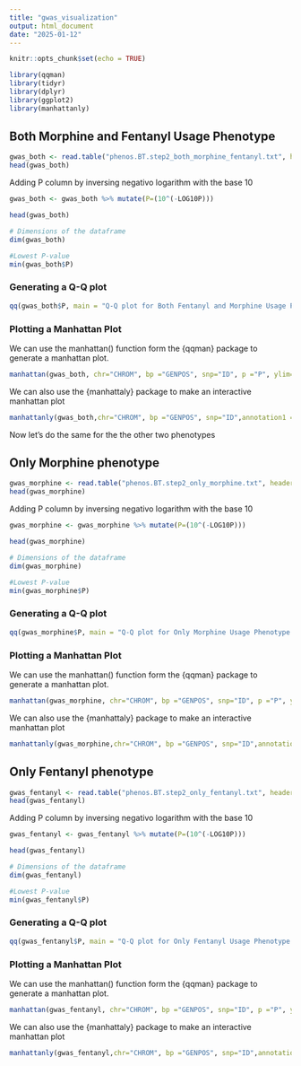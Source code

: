 ```yaml
---
title: "gwas_visualization"
output: html_document
date: "2025-01-12"
---
```


```r
knitr::opts_chunk$set(echo = TRUE)
```

```r
library(qqman)
library(tidyr)
library(dplyr)
library(ggplot2)
library(manhattanly)
```

## Both Morphine and Fentanyl Usage Phenotype
```r
gwas_both <- read.table("phenos.BT.step2_both_morphine_fentanyl.txt", header =T, as.is = T, sep ='\t')
head(gwas_both)
```

Adding P column by inversing negativo logarithm with the base 10

```r
gwas_both <- gwas_both %>% mutate(P=(10^(-LOG10P)))

head(gwas_both)
```

```r
# Dimensions of the dataframe
dim(gwas_both)
```

```r
#Lowest P-value
min(gwas_both$P)
```

### Generating a Q-Q plot

```r
qq(gwas_both$P, main = "Q-Q plot for Both Fentanyl and Morphine Usage Phenotype Genome Association")
```
### Plotting a Manhattan Plot

We can use the manhattan() function form the {qqman} package to generate a manhattan plot.

```r
manhattan(gwas_both, chr="CHROM", bp ="GENPOS", snp="ID", p ="P", ylim=c(0,10), suggestiveline=FALSE, col="blue", main="Manhattan Plot for Both Fentanyl and Morphine Usage Phenotype Genome Association")
```

We can also use the {manhattaly} package to make an interactive manhattan plot

```r
manhattanly(gwas_both,chr="CHROM", bp ="GENPOS", snp="ID",annotation1 = "CHISQ", annotation2= "BETA", p ="P", suggestiveline=FALSE, col="blue")
```


Now let's do the same for the the other two phenotypes

## Only Morphine phenotype

```r
gwas_morphine <- read.table("phenos.BT.step2_only_morphine.txt", header =T, as.is = T, sep ='\t')
head(gwas_morphine)
```

Adding P column by inversing negativo logarithm with the base 10

```r
gwas_morphine <- gwas_morphine %>% mutate(P=(10^(-LOG10P)))

head(gwas_morphine)
```

```r
# Dimensions of the dataframe
dim(gwas_morphine)
```

```r
#Lowest P-value
min(gwas_morphine$P)
```

### Generating a Q-Q plot

```r
qq(gwas_morphine$P, main = "Q-Q plot for Only Morphine Usage Phenotype Genome Association")
```
### Plotting a Manhattan Plot

We can use the manhattan() function form the {qqman} package to generate a manhattan plot.

```r
manhattan(gwas_morphine, chr="CHROM", bp ="GENPOS", snp="ID", p ="P", ylim=c(0,10), suggestiveline=FALSE, col="blue", main="Manhattan Plot for Only Morphine Usage Phenotype Genome Association")
```

We can also use the {manhattaly} package to make an interactive manhattan plot

```r
manhattanly(gwas_morphine,chr="CHROM", bp ="GENPOS", snp="ID",annotation1 = "CHISQ", annotation2= "BETA", p ="P", suggestiveline=FALSE, col="blue")
```


## Only Fentanyl phenotype

```r
gwas_fentanyl <- read.table("phenos.BT.step2_only_fentanyl.txt", header =T, as.is = T, sep ='\t')
head(gwas_fentanyl)
```

Adding P column by inversing negativo logarithm with the base 10

```r
gwas_fentanyl <- gwas_fentanyl %>% mutate(P=(10^(-LOG10P)))

head(gwas_fentanyl)
```

```r
# Dimensions of the dataframe
dim(gwas_fentanyl)
```

```r
#Lowest P-value
min(gwas_fentanyl$P)
```

### Generating a Q-Q plot

```r
qq(gwas_fentanyl$P, main = "Q-Q plot for Only Fentanyl Usage Phenotype Genome Association")
```
### Plotting a Manhattan Plot

We can use the manhattan() function form the {qqman} package to generate a manhattan plot.

```r
manhattan(gwas_fentanyl, chr="CHROM", bp ="GENPOS", snp="ID", p ="P", ylim=c(0,10), suggestiveline=FALSE, col="blue", main="Manhattan Plot for Only Fentanyl Usage Case Genome Association")
```

We can also use the {manhattaly} package to make an interactive manhattan plot

```r
manhattanly(gwas_fentanyl,chr="CHROM", bp ="GENPOS", snp="ID",annotation1 = "CHISQ", annotation2= "BETA", p ="P", suggestiveline=FALSE, col="blue")
```
